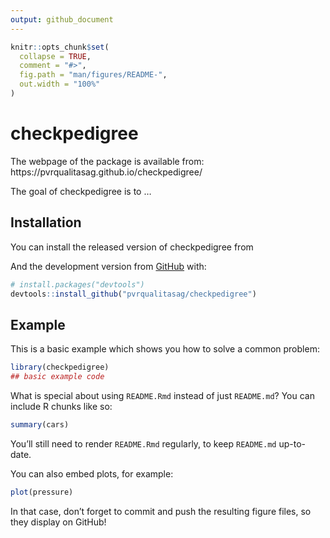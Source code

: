 ```yaml
---
output: github_document
---
```


<!-- README.md is generated from README.Rmd. Please edit that file -->

```r
knitr::opts_chunk$set(
  collapse = TRUE,
  comment = "#>",
  fig.path = "man/figures/README-",
  out.width = "100%"
)
```

# checkpedigree

<!-- badges: start -->
<!-- badges: end -->

The webpage of the package is available from: https://pvrqualitasag.github.io/checkpedigree/

The goal of checkpedigree is to ...

## Installation

You can install the released version of checkpedigree from

And the development version from [GitHub](https://github.com/) with:

``` r
# install.packages("devtools")
devtools::install_github("pvrqualitasag/checkpedigree")
```
## Example

This is a basic example which shows you how to solve a common problem:

```r
library(checkpedigree)
## basic example code
```

What is special about using `README.Rmd` instead of just `README.md`? You can include R chunks like so:

```r
summary(cars)
```

You'll still need to render `README.Rmd` regularly, to keep `README.md` up-to-date.

You can also embed plots, for example:

```r
plot(pressure)
```

In that case, don't forget to commit and push the resulting figure files, so they display on GitHub!

